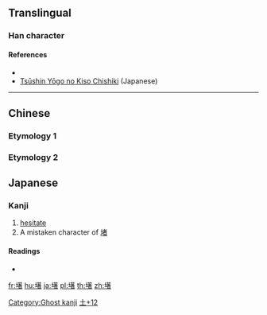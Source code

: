 ==Translingual==

===Han character===
{{Han char|rn=32|rad=土|as=12|sn=15|four=|canj=GTJA|ids=⿰土著}}

====References====
* {{Han ref|kx=0240.301|hdz=10486.041|uh=58B8|ud=22712}}
* [https://www.wdic.org/w/CUL/%25E5%25A2%25B8 Tsūshin Yōgo no Kiso Chishiki] (Japanese)
----

==Chinese==
===Etymology 1===
{{zh-see|𣦡|v}}

===Etymology 2===
{{zh-see|躇|v}}

==Japanese==

===Kanji===
{{ja-kanji|grade=|rs=土12}}

# [[hesitate]]
# A mistaken character of [[堵]]

====Readings====
* {{ja-readings|on=[[しょ]] (sho)|kun=}}

[[Category:Ghost kanji]]
[[Category:Japanese-only CJKV Characters|土+12]]

[[fr:墸]]
[[hu:墸]]
[[ja:墸]]
[[pl:墸]]
[[th:墸]]
[[zh:墸]]